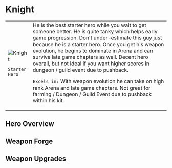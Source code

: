 
# Knight

<table>
 <tr style={{ verticalAlign: 'top' }}>
  <td>
   <img 
        src={useBaseUrl("/img/knight.jpeg")} 
        alt="Knight" 
        style={{ maxWidth: '300px', objectFit: 'contain' }}
    />

```
Starter Hero
```

  </td>
  <td>
He is the best starter hero while you wait to get someone better. He is quite tanky which helps early game progression. Don't under-estimate this guy just because he is a starter hero. Once you get his weapon evolution, he begins to dominate in Arena and can survive late game chapters as well. Decent hero overall, but not ideal if you want higher scores in dungeon / guild event due to pushback.

`Excels in:` With weapon evolution he can take on high rank Arena and late game chapters. Not great for farming / Dungeon / Guild Event due to pushback within his kit.
  </td>
 </tr>
</table>

## Hero Overview

<HeroesOverview hero="Knight" />

## Weapon Forge

<WeaponForge classification="hero" forge="Knight" />

## Weapon Upgrades

<WeaponUpgrades classification="hero" name="Knight" />
